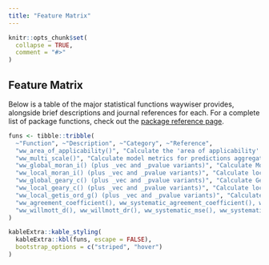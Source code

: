 ```yaml
---
title: "Feature Matrix"
---
```


```r
knitr::opts_chunk$set(
  collapse = TRUE,
  comment = "#>"
)
```

## Feature Matrix

Below is a table of the major statistical functions waywiser provides, alongside 
brief descriptions and journal references for each. For a complete list of 
package functions, check out the [package reference page](https://mikemahoney218.github.io/waywiser/reference/index.html).

```r
funs <- tibble::tribble(
  ~"Function", ~"Description", ~"Category", ~"Reference",
  "ww_area_of_applicability()", "Calculate the 'area of applicability' of a model", "AOA", kableExtra::text_spec("H. Meyer and E. Pebesma. 2021. Predicting into unknown space? Estimating the area of applicability of spatial prediction models, Methods in Ecology and Evolution 12(9), pp 1620 - 1633, doi: 10.1111/2041-210X.13650.", link = "https://doi.org/10.1111/2041-210X.13650"),
  "ww_multi_scale()", "Calculate model metrics for predictions aggregated to multiple levels", "Multi-scale assessment", kableExtra::text_spec("Riemann, R., Wilson, B. T., Lister, A., and Parks, S. (2010) An effective assessment protocol for continuous geospatial datasets of forest characteristics using USFS Forest Inventory and Analysis (FIA) data. Remote Sensing of Environment 114(10), pp 2337-2352, doi: 10.1016/j.rse.2010.05.010", link = "https://doi.org/10.1016/j.rse.2010.05.010"),
  "ww_global_moran_i() (plus _vec and _pvalue variants)", "Calculate Moran's I", "Spatial yardstick metrics", paste(kableExtra::text_spec("Moran, P.A.P. (1950). Notes on Continuous Stochastic Phenomena. Biometrika, 37(1/2), pp 17. doi: 10.2307/2332142", link = "https://doi.org/10.2307/2332142"), "Cliff, A. D., Ord, J. K. 1981 Spatial processes, Pion, p. 17.", sep = "; "),
  "ww_local_moran_i() (plus _vec and _pvalue variants)", "Calculate local Moran's I (Anselin's LISA)", "Spatial yardstick metrics", paste(kableExtra::text_spec("Anselin, L. 1995. Local indicators of spatial association, Geographical Analysis, 27, pp 93–115. doi: 10.1111/j.1538-4632.1995.tb00338.x", link = "https://doi.org/10.1111/j.1538-4632.1995.tb00338.x"), kableExtra::text_spec("Sokal, R. R, Oden, N. L. and Thomson, B. A. 1998. Local Spatial Autocorrelation in a Biological Model. Geographical Analysis, 30, pp 331–354. doi: 10.1111/j.1538-4632.1998.tb00406.x", link = "https://doi.org/10.1111/j.1538-4632.1998.tb00406.x"), sep = "; "),
  "ww_global_geary_c() (plus _vec and _pvalue variants)", "Calculate Geary's C", "Spatial yardstick metrics", paste(kableExtra::text_spec("Geary, R. C. (1954). The Contiguity Ratio and Statistical Mapping. The Incorporated Statistician. 5 (3): 115–145. doi: 10.2307/2986645", link = "https://doi.org/10.2307/2986645"), "Cliff, A. D., Ord, J. K. 1981 Spatial processes, Pion, p. 17.", sep = "; "),
  "ww_local_geary_c() (plus _vec and _pvalue variants)", "Calculate local Geary's C", "Spatial yardstick metrics", paste(kableExtra::text_spec("Anselin, L. 1995. Local indicators of spatial association, Geographical Analysis, 27, pp 93–115. doi: 10.1111/j.1538-4632.1995.tb00338.x", link = "https://doi.org/10.1111/j.1538-4632.1995.tb00338.x"), kableExtra::text_spec("Anselin, L. 2019. A Local Indicator of Multivariate Spatial Association: Extending Geary's C. Geographical Analysis, 51, pp 133-150. doi: 10.1111/gean.12164", link = "https://doi.org/10.1111/gean.12164"), sep = "; "),
  "ww_local_getis_ord_g() (plus _vec and _pvalue variants)", "Calculate local Getis-Ord G and G*", "Spatial yardstick metrics", kableExtra::text_spec("Ord, J. K. and Getis, A. 1995. Local spatial autocorrelation statistics: distributional issues and an application. Geographical Analysis, 27, 286–306. doi: 10.1111/j.1538-4632.1995.tb00912.x", link = "https://doi.org/10.1111/j.1538-4632.1995.tb00912.x"),
  "ww_agreement_coefficient(), ww_systematic_agreement_coefficient(), ww_systematic_mpd(), ww_systematic_rmpd() (plus unsystematic and _vec variants)", "Calculate agreement coefficients and related metrics", "Yardstick metrics", kableExtra::text_spec("Ji, L. and Gallo, K. 2006. An Agreement Coefficient for Image Comparison. Photogrammetric Engineering & Remote Sensing 72(7), pp 823–833, doi: 10.14358/PERS.72.7.823.", link = "https://doi.org/10.14358/PERS.72.7.823"),
  "ww_willmott_d(), ww_willmott_dr(), ww_systematic_mse(), ww_systematic_rmse() (plus unsystematic and _vec variants)", "Calculate Willmott's d and related metrics", "Yardstick metrics", paste(kableExtra::text_spec("Willmott, C. J. 1981. On the Validation of Models. Physical Geography 2(2), pp 184-194, doi: 10.1080/02723646.1981.10642213", link = "https://doi.org/10.1080/02723646.1981.10642213"), kableExtra::text_spec("Willmott, C. J. 1982. Some Comments on the Evaluation of Model Performance. Bulletin of the American Meteorological Society 63(11), pp 1309-1313, doi: 10.1175/1520-0477(1982)063<1309:SCOTEO>2.0.CO;2", link = "https://doi.org/10.1175/1520-0477(1982)063<1309:SCOTEO>2.0.CO;2"), kableExtra::text_spec("Willmott, C. J., Robeson, S. M., and Matsuura, K. A refined index of model performance. International Journal of Climatology 32, pp 2088-2094, doi: 10.1002/joc.2419", link = "https://doi.org/10.1002/joc.2419"), sep = "; "),
)

kableExtra::kable_styling(
  kableExtra::kbl(funs, escape = FALSE),
  bootstrap_options = c("striped", "hover")
)
```
